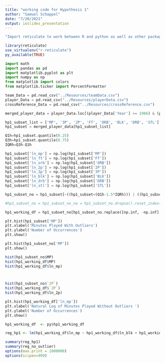 ```yaml
---
title: "working code for Hypothesis 1"
author: "Samuel Schappel"
date: "7/20/2021"
output: ioslides_presentation
---
```

```r
"Import reticulate to work between R and python as well as other packages"

library(reticulate)
use_virtualenv("r-reticulate")
py_available(TRUE)

```

```python
import math
import pandas as pd
import matplotlib.pyplot as plt
import numpy as np
from matplotlib import colors
from matplotlib.ticker import PercentFormatter

team_Data = pd.read_csv("../Resources/teamData.csv")
player_Data = pd.read_csv("../Resources/playerData.csv")
crossReference_Data = pd.read_csv("../Resources/crossReference.csv")

merged_player_data = player_Data.loc[(player_Data['Year'] >= 1986) & (player_Data['Year'] < 2018)]
```

```python
hp1_subset_list = ['MP', '3P', '2P', 'FT', 'ORB', 'BLK', 'DRB', 'STL']
hp1_subset = merged_player_data[hp1_subset_list]
```

```python
Q1h=hp1_subset.quantile(0.25)
Q3h=hp1_subset.quantile(0.75)
IQRh=Q3h-Q1h

hp1_subset['ln_mp'] = np.log(hp1_subset['MP'])
hp1_subset['ln_ft'] = np.log(hp1_subset['FT'])
hp1_subset['ln_orb'] = np.log(hp1_subset['ORB'])
hp1_subset['ln_2p'] = np.log(hp1_subset['2P'])
hp1_subset['ln_3p'] = np.log(hp1_subset['3P'])
hp1_subset['ln_blk'] = np.log(hp1_subset['BLK'])
hp1_subset['ln_drb'] = np.log(hp1_subset['DRB'])
hp1_subset['ln_stl'] = np.log(hp1_subset['STL'])

hp1_subset_no = hp1_subset[~((hp1_subset<(Q1h-1.5*IQRh))) | ((hp1_subset>(Q3h+1.5*IQRh)))]

#hp1_subset_no = hp1_subset_no_na = hp1_subset_no.dropna().reset_index()

hp1_working_df = hp1_subset_no[hp1_subset_no.replace([np.inf, -np.inf], np.nan).notnull().all(axis=1)]
```

```python
plt.hist(hp1_subset['MP'])
plt.xlabel('Minutes Played With Outliers')
plt.ylabel('Number of Occurrences')
plt.show()

plt.hist(hp1_subset_no['MP'])
plt.show()
```

```r
hist(hp1_subset_no$MP)
hist(hp1_working_df$MP)
hist(hp1_working_df$ln_mp)



hist(hp1_subset_no$`2P`)
hist(hp1_working_df$`2P`)
hist(hp1_working_df$ln_2p)

```

```python
plt.hist(hp1_working_df['ln_mp'])
plt.xlabel('Natural Log of Minutes Played Without Outliers ')
plt.ylabel('Number of Occurrences')
plt.show()

```

```r
hp1_working_df  <- py$hp1_working_df

reg_hp1 <- lm(hp1_working_df$ln_mp ~ hp1_working_df$ln_blk + hp1_working_df$ln_drb + hp1_working_df$ln_stl + hp1_working_df$ln_ft + hp1_working_df$ln_orb + hp1_working_df$ln_3p + hp1_working_df$ln_2p)

summary(reg_hp1)
summary(reg_no_outlier)
options(max.print = 1000000)
options(scipen=999)
```


